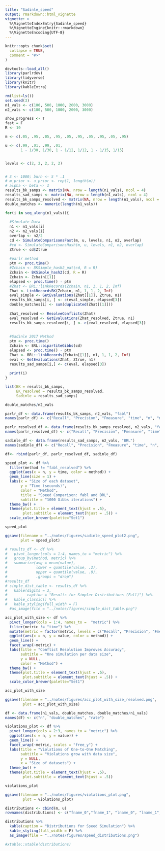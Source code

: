 ```yaml
---
title: "Sadinle_speed"
output: rmarkdown::html_vignette
vignette: >
  %\VignetteIndexEntry{Sadinle_speed}
  %\VignetteEngine{knitr::rmarkdown}
  %\VignetteEncoding{UTF-8}
---
```


```r
knitr::opts_chunk$set(
  collapse = TRUE,
  comment = "#>"
)
```

```r
devtools::load_all()
library(parlrdev)
library(tidyverse)
library(knitr)
library(kableExtra)
```


```r

rm(list=ls())
set.seed(3)
n1_vals <- c(100, 500, 1000, 2000, 3000)
n2_vals <- c(100, 500, 1000, 2000, 3000)

show_progress <- T
fast = F
R <- 10

m <- c(.05, .95, .05, .95, .05, .95, .05, .95, .05, .95)

u <- c(.99, .01, .99, .01, 
       1 - 1/30, 1/30, 1 - 1/12, 1/12, 1 - 1/15, 1/15)


levels <- c(2, 2, 2, 2, 2)


# S <- 1000; burn <- S * .1
# m_prior <- u_prior <- rep(1, length(m))
# alpha <- beta <- 1
results_bk_samps <- matrix(NA, nrow = length(n1_vals), ncol = 4)
results_sad_samps <- matrix(NA, nrow = length(n1_vals), ncol = 4)
results_bk_samps_resolved <- matrix(NA, nrow = length(n1_vals), ncol = 4)
double_matches <- numeric(length(n1_vals))

for(i in seq_along(n1_vals)){
  
  #Simulate Data
  n1 <- n1_vals[i]
  n2 <- n2_vals[i]
  overlap <- n2/2
  cd <- SimulateComparisonsFast(m, u, levels, n1, n2, overlap)
  #cd <- SimulateComparisonsHash(m, u, levels, n1, n2, overlap)
  Ztrue <- cd$Ztrue
  
  #parlr method
  ptm <- proc.time()
  #Zchain <- BKSimple_hash2_pat(cd, R = R)
  Zchain <- BKSimple_hash2(cd, R = R)
  Zchain <- Zchain[[1]]
  elapsed <- proc.time() - ptm
  #Zhat <- BRL::linkRecords(Zchain, n1, 1, 1, 2, Inf)
  Zhat <- LinkRecordsBK(Zchain, n1, 1, 1, 2, Inf)
  eval_simple <- GetEvaluations(Zhat[[1]], Ztrue, n1)
  results_bk_samps[i, ] <- c(eval_simple, elapsed[3])
  double_matches[i] <- sum(duplicated(Zhat[[1]]))
  
  Zhat_resolved <- ResolveConflicts(Zhat)
  eval_resolved <- GetEvaluations(Zhat_resolved, Ztrue, n1)
  results_bk_samps_resolved[i, ] <- c(eval_resolved, elapsed[3])
  
  
  #Sadinle 2017 Method
  ptm <- proc.time()
  Zchain <- BRL::bipartiteGibbs(cd)
  elapsed <- proc.time() - ptm
  Zhat <- BRL::linkRecords(Zchain[[1]], n1, 1, 1, 2, Inf)
  eval <- GetEvaluations(Zhat, Ztrue, n1)
  results_sad_samps[i,] <- c(eval, elapsed[3])
  
  print(i)
}

list(BK = results_bk_samps,
     BK_resolved = results_bk_samps_resolved,
     Sadinle = results_sad_samps)

double_matches/n2_vals
```

```r



parlr_df <- data.frame(results_bk_samps, n2_vals, "fabl")
names(parlr_df) <- c("Recall", "Precision", "Fmeasure", "time", "n", "method")

parlr_resolved_df <- data.frame(results_bk_samps_resolved, n2_vals, "fabl_resolved")
names(parlr_resolved_df) <- c("Recall", "Precision", "Fmeasure", "time", "n", "method")

sadinle_df <- data.frame(results_sad_samps, n2_vals, "BRL")
names(sadinle_df) <- c("Recall", "Precision", "Fmeasure", "time", "n",  "method")

df<- rbind(parlr_df, parlr_resolved_df, sadinle_df)

speed_plot <- df %>% 
  filter(method != "fabl_resolved") %>% 
  ggplot(aes(x = n, y = time, color = method)) +
  geom_line(size = 1) +
  labs(x = "Size of each dataset",
       y = "Time (seconds)",
       color = "Method", 
       title = "Speed Comparison: fabl and BRL",
       subtitle = "1000 Gibbs iterations") +
  theme_bw() +
  theme(plot.title = element_text(hjust = .5),
        plot.subtitle = element_text(hjust = .5)) +
  scale_color_brewer(palette="Set1")

speed_plot

ggsave(filename = "../notes/figures/sadinle_speed_plot2.png",
       plot = speed_plot)

# results_df <- df %>% 
#   pivot_longer(cols = 1:4, names_to = "metric") %>% 
#   group_by(method, metric) %>% 
#   summarize(avg = mean(value),
#             lower = quantile(value, .2),
#             upper = quantile(value, .8),
#             .groups = "drop")
#results_df
# simple_dist_table <- results_df %>%
#   kable(digits = 3,
#         caption = "Results for Simpler Distributions (Full)") %>%
#   kable_classic() %>%
#   kable_styling(full_width = F)
  #as_image(file = "../notes/figures/simple_dist_table.png")
```

```r

acc_plot_with_size <- df %>% 
  pivot_longer(cols = 1:4, names_to =  "metric") %>% 
  filter(metric != "time") %>% 
  mutate(metric = factor(metric, levels = c("Recall", "Precision", "Fmeasure"))) %>% 
  ggplot(aes(x = n, y = value, color = method)) +
  geom_line() + 
  facet_wrap(~metric) +
  labs(title = "Conflict Resolution Improves Accuracy",
       subtitle = "One simulation per data size",
       y = NULL,
       color = "Method") + 
  theme_bw() +
  theme(plot.title = element_text(hjust = .5),
        plot.subtitle = element_text(hjust = .5)) +
  scale_color_brewer(palette="Set1")

acc_plot_with_size

ggsave(filename = "../notes/figures/acc_plot_with_size_resolved.png",
        plot = acc_plot_with_size)
```

```r

df <- data.frame(n1_vals, double_matches, double_matches/n1_vals)
names(df) <- c("n", "double_matches", "rate")

violations_plot <- df %>% 
  pivot_longer(cols = 2:3, names_to = "metric") %>%  
  ggplot(aes(x = n, y = value)) +
  geom_line() + 
  facet_wrap(~metric, scales = "free_y") + 
  labs(title = "Violations of One-to-One Matching",
       subtitle = "Violations grow with data size",
       y = NULL,
       x = "Size of datasets") + 
  theme_bw() +
  theme(plot.title = element_text(hjust = .5),
        plot.subtitle = element_text(hjust = .5)) 

violations_plot

ggsave(filename = "../notes/figures/violations_plot.png",
        plot = violations_plot)
```

```r
distributions <- cbind(m, u)
rownames(distributions) <- c("fname_0","fname_1", "lname_0", "lname_1", "day_0" , "day_1", "month_0" ,"month_1", "year_0", "year_1")

distributions %>% 
  kable(caption = "Distributions for Speed Simulation") %>% 
  kable_styling(full_width = F) %>% 
  as_image(file = "../notes/figures/speed_distributions.png")

#xtable::xtable(distributions)
```

